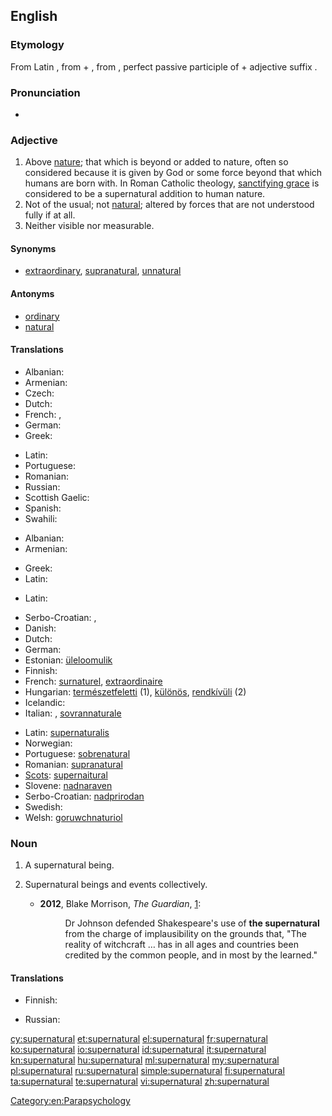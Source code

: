 ==English==

===Etymology===
From Latin {{term|lang=la|supernaturalis}}, from {{term|lang=la|super||above}} + {{term|lang=la|natura||nature; that which we are born with}}, from {{term|lang=la|natus||born}}, perfect passive participle of {{term|lang=la|nasci||to be born}} + adjective suffix {{term|lang=la|-alis}}.

===Pronunciation===
* {{audio|en-us-supernatural.ogg|Audio (US)}}

===Adjective===
{{en-adj}}

# Above [[nature]]; that which is beyond or added to nature, often so considered because it is given by God or some force beyond that which humans are born with.  In Roman Catholic theology, [[w:sanctifying grace|sanctifying grace]] is considered to be a supernatural addition to human nature.
# Not of the usual; not [[natural]]; altered by forces that are not understood fully if at all.
# Neither visible nor measurable.

====Synonyms====
* [[extraordinary]], [[supranatural]], [[unnatural]]

====Antonyms====
* [[ordinary]]
* [[natural]]

====Translations====
{{trans-top|above nature}}
* Albanian: {{t-|sq|mbinatyrshëm}}
* Armenian: {{t-|hy|գերբնական|tr=gerbnakan|sc=Armn}}
* Czech: {{t-|cs|nadpřirozený}}
* Dutch: {{t+|nl|bovennatuurlijk}}
* French: {{t+|fr|surnaturel|m}},  {{t+|fr|surnaturelle|f}}
* German: {{t-|de|übernatürlich}}
* Greek: {{t+|el|υπερφυσικός|m|tr=yperfysikós}}
{{trans-mid}}
* Latin: {{t+|la|divinus}}
* Portuguese: {{t+|pt|sobrenatural|m|f}}
* Romanian: {{t-|ro|supranatural|m|n}}
* Russian: {{t+|ru|сверхъестественный|tr=sverx”jestéstvennyj}}
* Scottish Gaelic: {{t-|gd|os-nàdarrach|xs=Scottish Gaelic}}
* Spanish: {{t+|es|sobrenatural|m|f}}
* Swahili: {{t|sw|-si- -a dunia hii (ex: isiyo ya dunia hii)}}
{{trans-bottom}}

{{trans-top|not of the usual}}
* Albanian: {{t-|sq|mbinatyrshëm}}
* Armenian: {{t-|hy|գերբնական|tr=gerbnakan|sc=Armn}}
{{trans-mid}}
* Greek: {{t+|el|υπερφυσικός|m|tr=yperfysikós}}
* Latin: {{t+|la|divinus}}
{{trans-bottom}}

{{trans-top|neither visible or measurable}}
* Latin: {{t+|la|divinus}}
{{trans-mid}}
{{trans-bottom}}

{{checktrans-top}}
* Serbo-Croatian: {{t|sh|natprirodan|alt=natprírodan}}, {{t|sh|nadnaravan|alt=nadnárāvan}}
* Danish: {{t-|da|overnaturlig}}
* Dutch: {{t+|nl|bovennatuurlijk}}
* German: {{t-|de|übernatürlich}}
* Estonian: [[üleloomulik]]
* Finnish: {{t-|fi|yliluonnollinen}}
* French: [[surnaturel]], [[extraordinaire]]
* Hungarian: [[természetfeletti]] (1), [[különös]], [[rendkívüli]] (2)
* Icelandic: {{t-|is|yfirnáttúrleiki}}
* Italian: {{t+|it|soprannaturale}}, [[sovrannaturale]]
{{trans-mid}}
* Latin: [[supernaturalis]]
* Norwegian: {{t+|no|overnaturlig}}
* Portuguese: [[sobrenatural]]
* Romanian: [[supranatural]]
* [[Scots]]: [[supernaitural]]
* Slovene: [[nadnaraven]]
* Serbo-Croatian: [[nadprirodan]]
* Swedish: {{t+|sv|övernaturlig}}
* Welsh: [[goruwchnaturiol]]
{{trans-bottom}}

===Noun===
{{en-noun}}

# {{countable}} A supernatural being.
# {{uncountable}} Supernatural beings and events collectively. {{qualifier|When used with definite article: "the supernatural".}}
#* '''2012''',  Blake Morrison, ''The Guardian'', [http://www.guardian.co.uk/books/2012/jul/20/blake-morrison-under-the-witches-spell?INTCMP=SRCH]:
#*: Dr Johnson defended Shakespeare's use of '''the supernatural''' from the charge of implausibility on the grounds that, "The reality of witchcraft … has in all ages and countries been credited by the common people, and in most by the learned."

====Translations====
{{checktrans-top}}
* Finnish: {{t-|fi|yliluonnollinen}}
{{trans-mid}}
* Russian: {{t+|ru|сверхъестественное}}
{{trans-bottom}}

[[Category:en:Parapsychology]]

[[cy:supernatural]]
[[et:supernatural]]
[[el:supernatural]]
[[fr:supernatural]]
[[ko:supernatural]]
[[io:supernatural]]
[[id:supernatural]]
[[it:supernatural]]
[[kn:supernatural]]
[[hu:supernatural]]
[[ml:supernatural]]
[[my:supernatural]]
[[pl:supernatural]]
[[ru:supernatural]]
[[simple:supernatural]]
[[fi:supernatural]]
[[ta:supernatural]]
[[te:supernatural]]
[[vi:supernatural]]
[[zh:supernatural]]